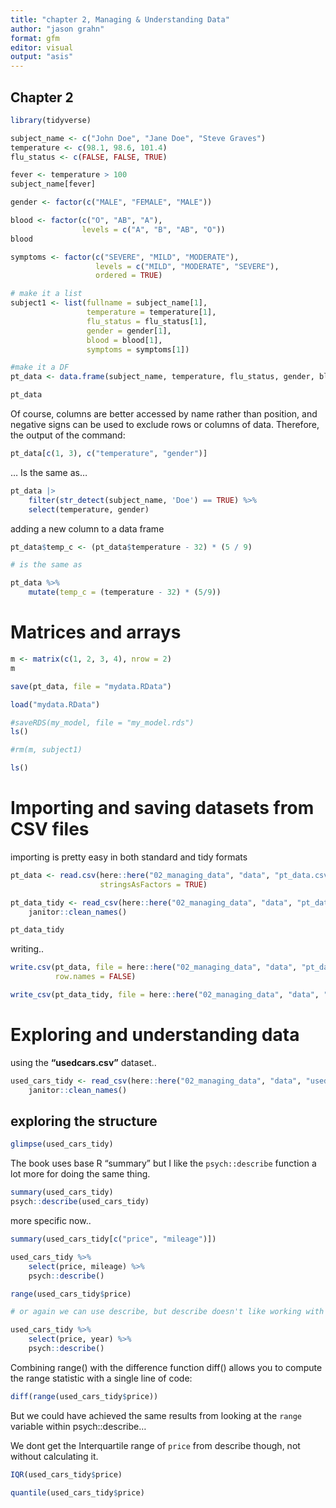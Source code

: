 ```yaml
---
title: "chapter 2, Managing & Understanding Data"
author: "jason grahn"
format: gfm
editor: visual
output: "asis"
---
```


## Chapter 2

```r
library(tidyverse)
```

```r
subject_name <- c("John Doe", "Jane Doe", "Steve Graves")
temperature <- c(98.1, 98.6, 101.4)
flu_status <- c(FALSE, FALSE, TRUE)

fever <- temperature > 100
subject_name[fever]

gender <- factor(c("MALE", "FEMALE", "MALE"))

blood <- factor(c("O", "AB", "A"),
                levels = c("A", "B", "AB", "O"))
blood

symptoms <- factor(c("SEVERE", "MILD", "MODERATE"),
                   levels = c("MILD", "MODERATE", "SEVERE"),
                   ordered = TRUE)

# make it a list
subject1 <- list(fullname = subject_name[1],
                 temperature = temperature[1],
                 flu_status = flu_status[1],
                 gender = gender[1],
                 blood = blood[1],
                 symptoms = symptoms[1])

#make it a DF
pt_data <- data.frame(subject_name, temperature, flu_status, gender, blood, symptoms)

pt_data
```

Of course, columns are better accessed by name rather than position, and negative signs can be used to exclude rows or columns of data. Therefore, the output of the command:

```r
pt_data[c(1, 3), c("temperature", "gender")]
```

... Is the same as...

```r
pt_data |> 
    filter(str_detect(subject_name, 'Doe') == TRUE) %>% 
    select(temperature, gender) 

```

adding a new column to a data frame

```r
pt_data$temp_c <- (pt_data$temperature - 32) * (5 / 9)

# is the same as 

pt_data %>% 
    mutate(temp_c = (temperature - 32) * (5/9))

```

# Matrices and arrays

```r
m <- matrix(c(1, 2, 3, 4), nrow = 2)
m

```

```r
save(pt_data, file = "mydata.RData")

load("mydata.RData")

#saveRDS(my_model, file = "my_model.rds")
ls()

#rm(m, subject1)

ls()
```

# Importing and saving datasets from CSV files

importing is pretty easy in both standard and tidy formats

```r
pt_data <- read.csv(here::here("02_managing_data", "data", "pt_data.csv"),
                    stringsAsFactors = TRUE)

pt_data_tidy <- read_csv(here::here("02_managing_data", "data", "pt_data.csv")) %>% 
    janitor::clean_names()

pt_data_tidy
```

writing..

```r
write.csv(pt_data, file = here::here("02_managing_data", "data", "pt_data_write.csv"), 
          row.names = FALSE)

write_csv(pt_data_tidy, file = here::here("02_managing_data", "data", "pt_data_tidy.csv"))
```

# Exploring and understanding data

using the **"usedcars.csv"** dataset..

```r
used_cars_tidy <- read_csv(here::here("02_managing_data", "data", "usedcars.csv")) %>% 
    janitor::clean_names()
```

## exploring the structure

```r
glimpse(used_cars_tidy)
```

The book uses base R "summary" but I like the `psych::describe` function a lot more for doing the same thing.

```r
summary(used_cars_tidy)
psych::describe(used_cars_tidy) 
```

more specific now..

```r
summary(used_cars_tidy[c("price", "mileage")])

used_cars_tidy %>% 
    select(price, mileage) %>% 
    psych::describe()
```

```r
range(used_cars_tidy$price)

# or again we can use describe, but describe doesn't like working with just 1 variable! 

used_cars_tidy %>% 
    select(price, year) %>% 
    psych::describe()

```

Combining range() with the difference function diff() allows you to compute the range statistic with a single line of code:

```r
diff(range(used_cars_tidy$price))
```

But we could have achieved the same results from looking at the `range` variable within psych::describe...

We dont get the Interquartile range of `price` from describe though, not without calculating it.

```r
IQR(used_cars_tidy$price)
```

```r
quantile(used_cars_tidy$price)
```
